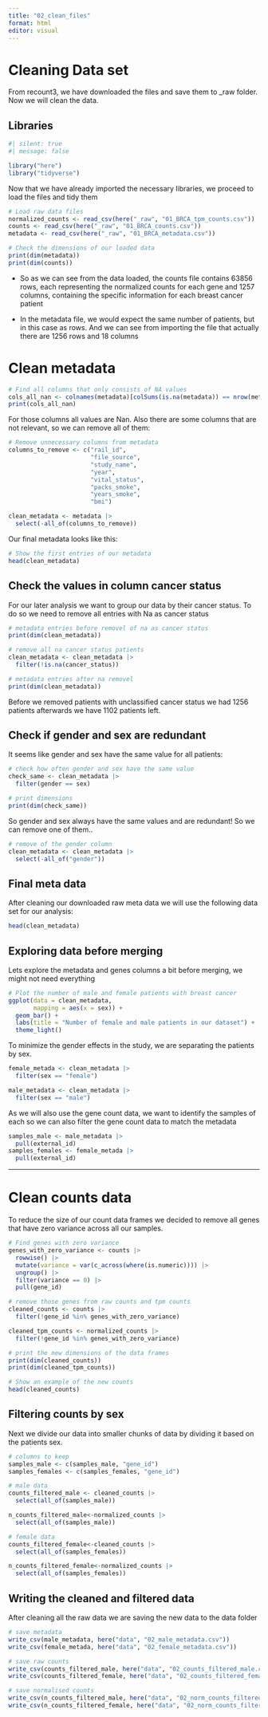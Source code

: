 ```yaml
---
title: "02_clean_files"
format: html
editor: visual
---
```


# Cleaning Data set

From recount3, we have downloaded the files and save them to \_raw folder. Now we will clean the data.

## Libraries

```r
#| silent: true
#| message: false

library("here")
library("tidyverse")
```

Now that we have already imported the necessary libraries, we proceed to load the files and tidy them

```r
# Load raw data files
normalized_counts <- read_csv(here("_raw", "01_BRCA_tpm_counts.csv"))
counts <- read_csv(here("_raw", "01_BRCA_counts.csv"))
metadata <- read_csv(here("_raw", "01_BRCA_metadata.csv"))
```

```r
# Check the dimensions of our loaded data
print(dim(metadata))
print(dim(counts))
```

-   So as we can see from the data loaded, the counts file contains 63856 rows, each representing the normalized counts for each gene and 1257 columns, containing the specific information for each breast cancer patient

-   In the metadata file, we would expect the same number of patients, but in this case as rows. And we can see from importing the file that actually there are 1256 rows and 18 columns

# Clean metadata

```r
# Find all columns that only consists of NA values
cols_all_nan <- colnames(metadata)[colSums(is.na(metadata)) == nrow(metadata)]
print(cols_all_nan)
```

For those columns all values are Nan. Also there are some columns that are not relevant, so we can remove all of them:

```r
# Remove unnecessary columns from metadata 
columns_to_remove <- c("rail_id",
                       "file_source",
                       "study_name",
                       "year",
                       "vital_status",
                       "packs_smoke",
                       "years_smoke",
                       "bmi")

clean_metadata <- metadata |> 
  select(-all_of(columns_to_remove))
```

Our final metadata looks like this:

```r
# Show the first entries of our metadata
head(clean_metadata)
```

## Check the values in column cancer status

For our later analysis we want to group our data by their cancer status. To do so we need to remove all entries with Na as cancer status

```r
# metadata entries before removel of na as cancer status
print(dim(clean_metadata))

# remove all na cancer status patients
clean_metadata <- clean_metadata |> 
  filter(!is.na(cancer_status))

# metadata entries after na removel
print(dim(clean_metadata))
```

Before we removed patients with unclassified cancer status we had 1256 patients afterwards we have 1102 patients left.

## Check if gender and sex are redundant

It seems like gender and sex have the same value for all patients:

```r
# check how often gender and sex have the same value
check_same <- clean_metadata |>
  filter(gender == sex)

# print dimensions
print(dim(check_same))
```

So gender and sex always have the same values and are redundant! So we can remove one of them..

```r
# remove of the gender column
clean_metadata <- clean_metadata |> 
  select(-all_of("gender"))
```

## Final meta data

After cleaning our downloaded raw meta data we will use the following data set for our analysis:

```r
head(clean_metadata)
```

## Exploring data before merging

Lets explore the metadata and genes columns a bit before merging, we might not need everything

```r
# Plot the number of male and female patients with breast cancer
ggplot(data = clean_metadata,
       mapping = aes(x = sex)) +
  geom_bar() +
  labs(title = "Number of female and male patients in our dataset") +
  theme_light()
```

To minimize the gender effects in the study, we are separating the patients by sex.

```r
female_metada <- clean_metadata |>  
  filter(sex == "female")

male_metadata <- clean_metadata |>
  filter(sex == "male")
```

As we will also use the gene count data, we want to identify the samples of each so we can also filter the gene count data to match the metadata

```r
samples_male <- male_metadata |> 
  pull(external_id)
samples_females <- female_metada |> 
  pull(external_id)
```

------------------------------------------------------------------------

# Clean counts data

To reduce the size of our count data frames we decided to remove all genes that have zero variance across all our samples.

```r
# Find genes with zero variance
genes_with_zero_variance <- counts |> 
  rowwise() |> 
  mutate(variance = var(c_across(where(is.numeric)))) |>
  ungroup() |> 
  filter(variance == 0) |> 
  pull(gene_id)
```

```r
# remove those genes from raw counts and tpm counts
cleaned_counts <- counts |> 
  filter(!gene_id %in% genes_with_zero_variance)

cleaned_tpm_counts <- normalized_counts |> 
  filter(!gene_id %in% genes_with_zero_variance)
```

```r
# print the new dimensions of the data frames
print(dim(cleaned_counts))
print(dim(cleaned_tpm_counts))
```

```r
# Show an example of the new counts
head(cleaned_counts)
```

## Filtering counts by sex

Next we divide our data into smaller chunks of data by dividing it based on the patients sex.

```r
# columns to keep
samples_male <- c(samples_male, "gene_id")
samples_females <- c(samples_females, "gene_id")

# male data
counts_filtered_male <- cleaned_counts |> 
  select(all_of(samples_male))

n_counts_filtered_male<-normalized_counts |> 
  select(all_of(samples_male))

# female data
counts_filtered_female<-cleaned_counts |> 
  select(all_of(samples_females))

n_counts_filtered_female<-normalized_counts |> 
  select(all_of(samples_females))
```

## Writing the cleaned and filtered data

After cleaning all the raw data we are saving the new data to the data folder

```r
# save metadata
write_csv(male_metadata, here("data", "02_male_metadata.csv"))
write_csv(female_metada, here("data", "02_female_metadata.csv"))

# save raw counts
write_csv(counts_filtered_male, here("data", "02_counts_filtered_male.csv"))
write_csv(counts_filtered_female, here("data", "02_counts_filtered_female.csv"))

# save normalised counts
write_csv(n_counts_filtered_male, here("data", "02_norm_counts_filtered_male.csv"))
write_csv(n_counts_filtered_female, here("data", "02_norm_counts_filtered_female.csv"))
```
